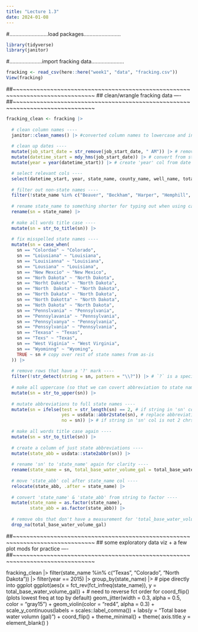 ```yaml
---
title: "Lecture 1.3"
date: 2024-01-08
---
```


#..........................load packages.........................
```r
library(tidyverse)
library(janitor)
```

#......................import fracking data......................
```r
fracking <- read_csv(here::here("week1", "data", "fracking.csv"))
View(fracking)
```

##~~~~~~~~~~~~~~~~~~~~~~~~~~~~~~~~~~~~~~~~~~~~~~~~~~~~~~~~~~~~~~~~~~~~~~~~~~~~~~
##                        clean/wrangle fracking data                       ----
##~~~~~~~~~~~~~~~~~~~~~~~~~~~~~~~~~~~~~~~~~~~~~~~~~~~~~~~~~~~~~~~~~~~~~~~~~~~~~~

```r
fracking_clean <- fracking |> 
  
  # clean column names ----
  janitor::clean_names() |> #converted column names to lowercase and included underscore between words. Better readability of column headers.
  
  # clean up dates ----
  mutate(job_start_date = str_remove(job_start_date, " AM")) |> # remove 'AM' from string from the job_start_date column cells. dis: remove the string "AM" from the job_start_date column cells.
  mutate(datetime_start = mdy_hms(job_start_date)) |> # convert from string to date (save to new col). dis: create a new column called "datetime_start
  mutate(year = year(datetime_start)) |> # create 'year' col from date

  # select relevant cols ----
  select(datetime_start, year, state_name, county_name, well_name, total_base_water_volume) |> 
  
  # filter out non-state names ----
  filter(!state_name %in% c("Beaver", "Beckham", "Harper", "Hemphill", "Midland", "Red River", "Roosevelt", "Rusk", "State", "WARD")) |> 
  
  # rename state_name to something shorter for typing out when using case_when (not necessary) ----
  rename(sn = state_name) |> 
  
  # make all words title case ----
  mutate(sn = str_to_title(sn)) |> 
  
  # fix misspelled state names ----
  mutate(sn = case_when(
    sn == "Colordao" ~ "Colorado",
    sn == "Loiusiana" ~ "Louisiana",
    sn == "Louisianna" ~ "Louisiana",
    sn == "Lousiana" ~ "Louisiana",
    sn == "New Mexcio" ~ "New Mexico",
    sn == "Norh Dakota" ~ "North Dakota",
    sn == "Norht Dakota" ~ "North Dakota",
    sn == "North  Dakota" ~ "North Dakota",
    sn == "North Dakata" ~ "North Dakota",
    sn == "North Dakotta" ~ "North Dakota",
    sn == "Noth Dakota" ~ "North Dakota",
    sn == "Pennslvania" ~ "Pennsylvania",
    sn == "Pennsylavania" ~ "Pennsylvania",
    sn == "Pennsylvanya" ~ "Pennsylvania",
    sn == "Penssylvania" ~ "Pennsylvania",
    sn == "Texasa" ~ "Texas",
    sn == "Texs" ~ "Texas", 
    sn == "West Viginia" ~ "West Virginia",
    sn == "Wyominng" ~ "Wyoming", 
    TRUE ~ sn # copy over rest of state names from as-is
  )) |> 
  
  # remove rows that have a '?' mark ----
  filter(!str_detect(string = sn, pattern = "\\?")) |> # `?` is a special chr; escape with `\\` prefix
  
  # make all uppercase (so that we can covert abbreviation to state names) ----
  mutate(sn = str_to_upper(sn)) |> 
  
  # mutate abbreviations to full state names ----
  mutate(sn = ifelse(test = str_length(sn) == 2, # if string in 'sn' col is 2 chrs long
                     yes = usdata::abbr2state(sn), # replace abbreviation with full state name 
                     no = sn)) |> # if string in 'sn' col is not 2 chrs long, keep state name as-is
  
  # make all words title case again ----
  mutate(sn = str_to_title(sn)) |> 
  
  # create a column of just state abbreviations ----
  mutate(state_abb = usdata::state2abbr(sn)) |> 
  
  # rename 'sn' to 'state_name' again for clarity ----
  rename(state_name = sn, total_base_water_volume_gal = total_base_water_volume) |> 
  
  # move 'state_abb' col after state_name col ----
  relocate(state_abb, .after = state_name) |> 
  
  # convert 'state_name' & 'state_abb' from string to factor ----
  mutate(state_name = as.factor(state_name),
         state_abb = as.factor(state_abb)) |> 
  
  # remove obs that don't have a measurement for 'total_base_water_volume' (NA) ----
  drop_na(total_base_water_volume_gal)
```

##~~~~~~~~~~~~~~~~~~~~~~~~~~~~~~~~~~~~~~~~~~~~~~~~~~~~~~~~~~~~~~~~~~~~~~~~~~~~~~
##          some exploratory data viz + a few plot mods for practice        ----
##~~~~~~~~~~~~~~~~~~~~~~~~~~~~~~~~~~~~~~~~~~~~~~~~~~~~~~~~~~~~~~~~~~~~~~~~~~~~~~

fracking_clean |> 
  filter(state_name %in% c("Texas", "Colorado", "North Dakota")) |> 
  filter(year == 2015) |> 
  group_by(state_name) |> # pipe directly into ggplot
  ggplot(aes(x = fct_rev(fct_infreq(state_name)), y = total_base_water_volume_gal)) + # need to reverse fct order for coord_flip() (plots lowest freq at top by default)
  geom_jitter(width = 0.3, alpha = 0.5, color = "gray15") +
  geom_violin(color = "red4", alpha = 0.3) +
  scale_y_continuous(labels = scales::label_comma()) +
  labs(y = "Total base water volumn (gal)") +
  coord_flip() +
  theme_minimal() +
  theme(
    axis.title.y = element_blank()
    ) 
